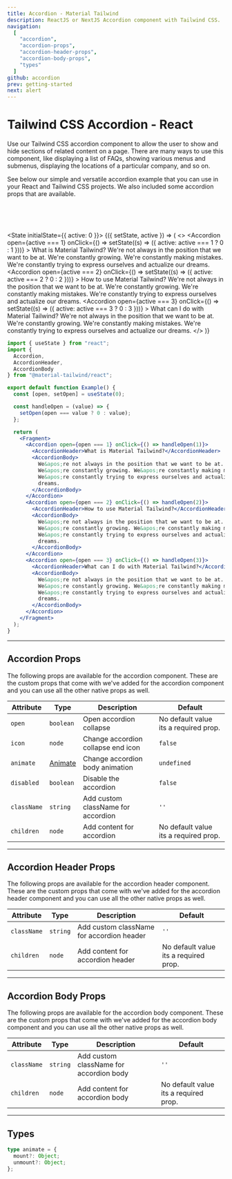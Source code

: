 ```yaml
---
title: Accordion - Material Tailwind
description: ReactJS or NextJS Accordion component with Tailwind CSS.
navigation:
  [
    "accordion",
    "accordion-props",
    "accordion-header-props",
    "accordion-body-props",
    "types"
  ]
github: accordion
prev: getting-started
next: alert
---
```


# Tailwind CSS Accordion - React

Use our Tailwind CSS accordion component to allow the user to show and hide sections of related content on a page. There are many ways to use this component, like displaying a list of FAQs, showing various menus and submenus, displaying the locations of a particular company, and so on.

See below our simple and versatile accordion example that you can use in your React and Tailwind CSS projects. We also included some accordion props that are available.

<br />
<br />
<br />

<State initialState={{ active: 0 }}>
  <ComponentCard id="accordion">
    <Observe>
      {({ setState, active }) => (
        <>
          <Accordion
            open={active === 1}
            onClick={() => setState((s) => ({ active: active === 1 ? 0 : 1 }))}
          >
            <AccordionHeader>What is Material Tailwind?</AccordionHeader>
            <AccordionBody>
              We&apos;re not always in the position that we want to be at.
              We&apos;re constantly growing. We&apos;re constantly making
              mistakes. We&apos;re constantly trying to express ourselves and
              actualize our dreams.
            </AccordionBody>
          </Accordion>
          <Accordion
            open={active === 2}
            onClick={() => setState((s) => ({ active: active === 2 ? 0 : 2 }))}
          >
            <AccordionHeader>How to use Material Tailwind?</AccordionHeader>
            <AccordionBody>
              We&apos;re not always in the position that we want to be at.
              We&apos;re constantly growing. We&apos;re constantly making
              mistakes. We&apos;re constantly trying to express ourselves and
              actualize our dreams.
            </AccordionBody>
          </Accordion>
          <Accordion
            open={active === 3}
            onClick={() => setState((s) => ({ active: active === 3 ? 0 : 3 }))}
          >
            <AccordionHeader>
              What can I do with Material Tailwind?
            </AccordionHeader>
            <AccordionBody>
              We&apos;re not always in the position that we want to be at.
              We&apos;re constantly growing. We&apos;re constantly making
              mistakes. We&apos;re constantly trying to express ourselves and
              actualize our dreams.
            </AccordionBody>
          </Accordion>
        </>
      )}
    </Observe>
  </ComponentCard>
</State>

```jsx showLineNumbers
import { useState } from "react";
import {
  Accordion,
  AccordionHeader,
  AccordionBody
} from "@material-tailwind/react";

export default function Example() {
  const [open, setOpen] = useState(0);

  const handleOpen = (value) => {
    setOpen(open === value ? 0 : value);
  };

  return (
    <Fragment>
      <Accordion open={open === 1} onClick={() => handleOpen(1)}>
        <AccordionHeader>What is Material Tailwind?</AccordionHeader>
        <AccordionBody>
          We&apos;re not always in the position that we want to be at.
          We&apos;re constantly growing. We&apos;re constantly making mistakes.
          We&apos;re constantly trying to express ourselves and actualize our
          dreams.
        </AccordionBody>
      </Accordion>
      <Accordion open={open === 2} onClick={() => handleOpen(2)}>
        <AccordionHeader>How to use Material Tailwind?</AccordionHeader>
        <AccordionBody>
          We&apos;re not always in the position that we want to be at.
          We&apos;re constantly growing. We&apos;re constantly making mistakes.
          We&apos;re constantly trying to express ourselves and actualize our
          dreams.
        </AccordionBody>
      </Accordion>
      <Accordion open={open === 3} onClick={() => handleOpen(3)}>
        <AccordionHeader>What can I do with Material Tailwind?</AccordionHeader>
        <AccordionBody>
          We&apos;re not always in the position that we want to be at.
          We&apos;re constantly growing. We&apos;re constantly making mistakes.
          We&apos;re constantly trying to express ourselves and actualize our
          dreams.
        </AccordionBody>
      </Accordion>
    </Fragment>
  );
}
```

---

## Accordion Props

<span id="accordion-props" className="scroll-mt-48" />
The following props are available for the accordion component. These are the custom
props that come with we've added for the accordion component and you can use all
the other native props as well.

| Attribute   | Type                       | Description                        | Default                               |
| ----------- | -------------------------- | ---------------------------------- | ------------------------------------- |
| `open`      | <Code small>boolean</Code> | Open accordion collapse            | No default value its a required prop. |
| `icon`      | <Code small>node</Code>    | Change accordion collapse end icon | <Code small>false</Code>              |
| `animate`   | [Animate](#types)          | Change accordion body animation    | <Code small>undefined</Code>          |
| `disabled`  | <Code small>boolean</Code> | Disable the accordion              | <Code small>false</Code>              |
| `className` | <Code small>string</Code>  | Add custom className for accordion | `''`                                  |
| `children`  | <Code small>node</Code>    | Add content for accordion          | No default value its a required prop. |

---

## Accordion Header Props

<span id="accordion-header-props" className="scroll-mt-48" />
The following props are available for the accordion header component. These are the
custom props that come with we've added for the accordion header component and you
can use all the other native props as well.

| Attribute   | Type                      | Description                               | Default                               |
| ----------- | ------------------------- | ----------------------------------------- | ------------------------------------- |
| `className` | <Code small>string</Code> | Add custom className for accordion header | `''`                                  |
| `children`  | <Code small>node</Code>   | Add content for accordion header          | No default value its a required prop. |

---

## Accordion Body Props

<span id="accordion-body-props" className="scroll-mt-48" />
The following props are available for the accordion body component. These are the
custom props that come with we've added for the accordion body component and you
can use all the other native props as well.

| Attribute   | Type                      | Description                             | Default                               |
| ----------- | ------------------------- | --------------------------------------- | ------------------------------------- |
| `className` | <Code small>string</Code> | Add custom className for accordion body | `''`                                  |
| `children`  | <Code small>node</Code>   | Add content for accordion body          | No default value its a required prop. |

---

## Types

<span id="types" className="scroll-mt-48" />

```ts
type animate = {
  mount?: Object;
  unmount?: Object;
};
```
